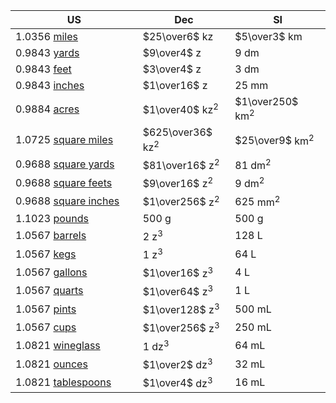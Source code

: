 | **[US]{.tool data-bs-toggle="tooltip" data-bs-title="US customary units"}**                                          | **Dec**                                                                             | **[SI]{.tool data-bs-toggle="tooltip" data-bs-title="International System of Units"}**  |
| -------------------------------------------------------------------------------------------------------------------- | ----------------------------------------------------------------------------------- | --------------------------------------------------------------------------------------- |
| [1.0356]{.colorMile} [miles](https://en.wikipedia.org/wiki/Mile#:~:text=units%20as%20exactly-,1%2C609.344%20metres)  | $25\over6$ [kz]{.tool data-bs-toggle="tooltip" data-bs-title="thousands of zems"}   | $5\over3$ [km]{.tool data-bs-toggle="tooltip" data-bs-title="kilometers"}               |
| [0.9843]{.colorInch} [yards](https://en.wikipedia.org/wiki/Yard#:~:text=as%20exactly-,0.9144%C2%A0meter)             | $9\over4$ [z]{.tool data-bs-toggle="tooltip" data-bs-title="zem"}                   | 9 [dm]{.tool data-bs-toggle="tooltip" data-bs-title="decimeters"}                       |
| [0.9843]{.colorInch} [feet](https://en.wikipedia.org/wiki/Foot_(unit)#:~:text=equal%20to%20exactly-,0.3048%20meters) | $3\over4$ [z]{.tool data-bs-toggle="tooltip" data-bs-title="zem"}                   | 3 [dm]{.tool data-bs-toggle="tooltip" data-bs-title="decimeters"}                       |
| [0.9843]{.colorInch} [inches](https://en.wikipedia.org/wiki/Inch#:~:text=defined%20as%20exactly-,25.4%C2%A0mm)       | $1\over16$ [z]{.tool data-bs-toggle="tooltip" data-bs-title="zem"}                  | 25 [mm]{.tool data-bs-toggle="tooltip" data-bs-title="millimeters"}                     |
| [0.9884]{.colorAcre} [acres](https://en.wikipedia.org/wiki/Acre)                                                     | $1\over40$ [kz^2^]{.tool data-bs-toggle="tooltip" data-bs-title="square kilozem"}   | $1\over250$ [km^2^]{.tool data-bs-toggle="tooltip" data-bs-title="square kilometers"}   |
| [1.0725]{.colorSqMi} [square miles](https://en.wikipedia.org/wiki/Square_mile)                                       | $625\over36$ [kz^2^]{.tool data-bs-toggle="tooltip" data-bs-title="square kilozem"} | $25\over9$ [km^2^]{.tool data-bs-toggle="tooltip" data-bs-title="square kilometers"}    |
| [0.9688]{.colorSqIn} [square yards](https://en.wikipedia.org/wiki/Square_yard)                                       | $81\over16$ [z^2^]{.tool data-bs-toggle="tooltip" data-bs-title="square zem"}       | 81 [dm^2^]{.tool data-bs-toggle="tooltip" data-bs-title="square decimeters"}            |
| [0.9688]{.colorSqIn} [square feets](https://en.wikipedia.org/wiki/Square_foot)                                       | $9\over16$ [z^2^]{.tool data-bs-toggle="tooltip" data-bs-title="square zem"}        | 9 [dm^2^]{.tool data-bs-toggle="tooltip" data-bs-title="square decimeters"}             |
| [0.9688]{.colorSqIn} [square inches](https://en.wikipedia.org/wiki/Square_inch)                                      | $1\over256$ [z^2^]{.tool data-bs-toggle="tooltip" data-bs-title="square zem"}       | 625 [mm^2^]{.tool data-bs-toggle="tooltip" data-bs-title="square millimeters"}          |
| [1.1023]{.colorAvLb} [pounds](https://en.wikipedia.org/wiki/Pound_(mass)#:~:text=0.45359237%C2%A0kilograms)          | 500 [g]{.tool data-bs-toggle="tooltip" data-bs-title="grams"}                       | 500 [g]{.tool data-bs-toggle="tooltip" data-bs-title="grams"}                           |
| [1.0567]{.colorPint} [barrels](https://en.wikipedia.org/wiki/Barrel_(unit))                                          | 2 [z^3^]{.tool data-bs-toggle="tooltip" data-bs-title="cubic zem"}                  | 128 [L]{.tool data-bs-toggle="tooltip" data-bs-title="liters"}                          |
| [1.0567]{.colorPint} [kegs](https://en.wikipedia.org/wiki/Keg#Specifications_for_a_U.S._1%E2%81%842_barrel_keg)      | 1 [z^3^]{.tool data-bs-toggle="tooltip" data-bs-title="cubic zem"}                  | 64 [L]{.tool data-bs-toggle="tooltip" data-bs-title="liters"}                           |
| [1.0567]{.colorPint} [gallons](https://en.wikipedia.org/wiki/Gallon)                                                 | $1\over16$ [z^3^]{.tool data-bs-toggle="tooltip" data-bs-title="cubic zem"}         | 4 [L]{.tool data-bs-toggle="tooltip" data-bs-title="liters"}                            |
| [1.0567]{.colorPint} [quarts](https://en.wikipedia.org/wiki/Quart)                                                   | $1\over64$ [z^3^]{.tool data-bs-toggle="tooltip" data-bs-title="cubic zem"}         | 1 [L]{.tool data-bs-toggle="tooltip" data-bs-title="liters"}                            |
| [1.0567]{.colorPint} [pints](https://en.wikipedia.org/wiki/Pint)                                                     | $1\over128$ [z^3^]{.tool data-bs-toggle="tooltip" data-bs-title="cubic zem"}        | 500 [mL]{.tool data-bs-toggle="tooltip" data-bs-title="milliliters"}                    |
| [1.0567]{.colorPint} [cups](https://en.wikipedia.org/wiki/Cup_(unit))                                                | $1\over256$ [z^3^]{.tool data-bs-toggle="tooltip" data-bs-title="cubic zem"}        | 250 [mL]{.tool data-bs-toggle="tooltip" data-bs-title="milliliters"}                    |
| [1.0821]{.colorFlOz} [wineglass](https://en.wikipedia.org/wiki/Wine_glass#Capacity_measure)                          | 1 [dz^3^]{.tool data-bs-toggle="tooltip" data-bs-title="cubic decizem"}             | 64 [mL]{.tool data-bs-toggle="tooltip" data-bs-title="milliliters"}                     |
| [1.0821]{.colorFlOz} [ounces](https://en.wikipedia.org/wiki/Ounce#Fluid_ounce)                                       | $1\over2$ [dz^3^]{.tool data-bs-toggle="tooltip" data-bs-title="cubic decizem"}     | 32 [mL]{.tool data-bs-toggle="tooltip" data-bs-title="milliliters"}                     |
| [1.0821]{.colorFlOz} [tablespoons](https://en.wikipedia.org/wiki/Tablespoon)                                         | $1\over4$ [dz^3^]{.tool data-bs-toggle="tooltip" data-bs-title="cubic decizem"}     | 16 [mL]{.tool data-bs-toggle="tooltip" data-bs-title="milliliters"}                     |
